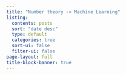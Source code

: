 ```yaml
---
title: "Number theory -> Machine Learning"
listing:
  contents: posts
  sort: "date desc"
  type: default
  categories: true
  sort-ui: false
  filter-ui: false
page-layout: full
title-block-banner: true
---
```



